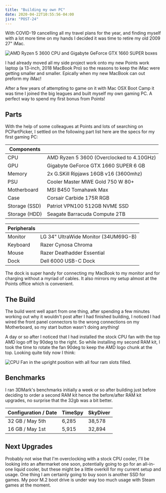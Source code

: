 ```yaml
---
title: "Building my own PC"
date: 2020-04-22T10:55:56-04:00
jira: "POST-24"
---
```



With COVID-19 cancelling all my travel plans for the year, and finding myself with a lot more time on my hands I decided it was time to retire my old 2009 27" iMac.

![AMD Ryzen 5 3600 CPU and Gigabyte GeForce GTX 1660 SUPER boxes ](../images/cpu-gpu.jpg)

I had already moved all my side project work onto my new Points work laptop (a 13-inch, 2018 MacBook Pro) so the reasons to keep the iMac were getting smaller and smaller. Epically when my new MacBook can out preform my iMac!

After a few years of attempting to game on it with Mac OSX Boot Camp it was time I joined the big leagues and built myself my own gaming PC. A perfect way to spend my first bonus from Points!

## Parts

With the help of some colleagues at Points and lots of searching on PCPartPicker, I settled on the following part list here are the specs for my first gaming PC:

| Components    |                                           |
| ------------- | ----------------------------------------- |
| CPU           | AMD Ryzen 5 3600 (Overclocked to 4.10GHz) |
| GPU           | Gigabyte GeForce GTX 1660 SUPER 6 GB      |
| Memory        | 2x G.SKill Ripjaws 16GB v16 (3600mhz)     |
| PSU           | Cooler Master MWE Gold 750 W 80+          |
| Motherboard   | MSI B450 Tomahawk Max                     |
| Case          | Corsair Carbide 175R RGB                  |
| Storage (SSD) | Patriot VPN100 512GB NVME SSD             |
| Storage (HDD) | Seagate Barracuda Compute 2TB             |

| Peripherals |                                      |
| ----------- | ------------------------------------ |
| Monitor     | LG 34" UltraWide Monitor (34UM69G-B) |
| Keyboard    | Razer Cynosa Chroma                  |
| Mouse       | Razer Deathadder Essential           |
| Dock        | Dell 6000 USB-C Dock                 |

The dock is super handy for connecting my MacBook to my monitor and for charging without a myriad of cables. It also mirrors my setup almost at the Points office which is convenient.

## The Build

The build went well apart from one thing, after spending a few minutes working out why it wouldn't post after I had finished building, I noticed I had wired the front panel connectors to the wrong connections on my Motherboard, so my start button wasn't doing anything!

A day or so after I noticed that I had installed the stock CPU fan with the top AMD logo off by 90deg to the right. So while installing my second RAM kit, I took the time to rotate the fan 90deg to keep the AMD logo chunk at the top. Looking quite tidy now I think:

![CPU Fan in the upright position with all four ram slots filled.](../images/corrected-cpu-fan.jpg)

## Benchmarks

I ran 3DMark's benchmarks initially a week or so after building just before deciding to order a second RAM kit hence the before/after RAM kit upgrades, no surprise that the 32gb was a bit better.

| Configuration / Date | TimeSpy                                      | SkyDiver                                    |
| -------------------- | -------------------------------------------- | ------------------------------------------- |
| 32 GB / May 5th      | <Link to="https://www.3dmark.com/spy/11868164">6,285</Link> | <Link to="https://www.3dmark.com/sd/5911583">38,578</Link> |
| 16 GB / May 1st      | <Link to="https://www.3dmark.com/spy/11790173">5,915</Link> | <Link to="https://www.3dmark.com/sd/5905804">32,894</Link> |

## Next Upgrades

Probably not wise that I'm overclocking with a stock CPU cooler, I'll be looking into an aftermarket one soon, potentially going to go for an all-in-one liquid cooler, but these might be a little overkill for my current setup and usage. One thing I am certainly going to buy soon is another SSD for games. My poor M.2 boot drive is under way too much usage with Steam games at the moment.



